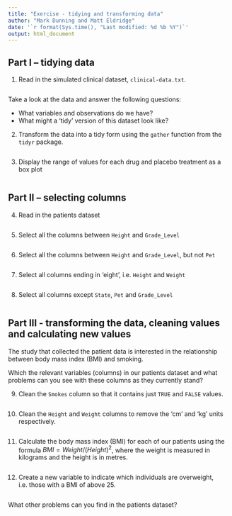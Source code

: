 ```yaml
---
title: "Exercise - tidying and transforming data"
author: "Mark Dunning and Matt Eldridge"
date: '`r format(Sys.time(), "Last modified: %d %b %Y")`'
output: html_document
---
```


## Part I -- tidying data

1. Read in the simulated clinical dataset, `clinical-data.txt`.

```r

```

Take a look at the data and answer the following questions:

* What variables and observations do we have?
* What might a 'tidy' version of this dataset look like?

2. Transform the data into a tidy form using the `gather` function from the `tidyr` package.

```r

```

3. Display the range of values for each drug and placebo treatment as a box plot

```r

```

## Part II -- selecting columns

4. Read in the patients dataset

```r

```

5. Select all the columns between `Height` and `Grade_Level`

```r

```

6. Select all the columns between `Height` and `Grade_Level`, but not `Pet`

```r

```

7. Select all columns ending in 'eight', i.e. `Height` and `Weight`

```r

```

8. Select all columns except `State`, `Pet` and `Grade_Level`

```r

```

## Part III - transforming the data, cleaning values and calculating new values

The study that collected the patient data is interested in the relationship between body mass index (BMI) and smoking.

Which the relevant variables (columns) in our patients dataset and what problems can you see with these columns as they currently stand?

9. Clean the `Smokes` column so that it contains just `TRUE` and `FALSE` values.

```r

```

10. Clean the `Height` and `Weight` columns to remove the 'cm' and 'kg' units respectively.

```r

```

11. Calculate the body mass index (BMI) for each of our patients using the formula $BMI = Weight / (Height)^2$, where the weight is measured in kilograms and the height is in metres.

```r

```

12. Create a new variable to indicate which individuals are overweight, i.e. those with a BMI of above 25.

```r

```

What other problems can you find in the patients dataset?
